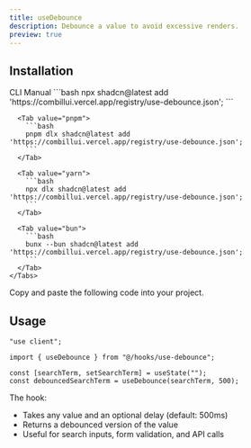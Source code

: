 ```yaml
---
title: useDebounce
description: Debounce a value to avoid excessive renders.
preview: true
---
```


<ComponentTabs name='use-debounce-default' />

## Installation

<ShadcnTabs defaultValue='cli'>
  <TabsList >
    <TabsTrigger  value='cli'>
      CLI
    </TabsTrigger>
    <TabsTrigger  value='manual'>
      Manual
    </TabsTrigger>
  </TabsList>

  <TabsContent  value='cli'>
    <Tabs items={["npm", "pnpm", "yarn", "bun"]}>
      <Tab value="npm">
        ```bash
        npx shadcn@latest add 'https://combillui.vercel.app/registry/use-debounce.json';
        ```
      </Tab>
      
      <Tab value="pnpm">
        ```bash 
        pnpm dlx shadcn@latest add 'https://combillui.vercel.app/registry/use-debounce.json';
        ```
      </Tab>

      <Tab value="yarn">
        ```bash
        npx dlx shadcn@latest add 'https://combillui.vercel.app/registry/use-debounce.json';
        ```
      </Tab>

      <Tab value="bun">
        ```bash
        bunx --bun shadcn@latest add 'https://combillui.vercel.app/registry/use-debounce.json';
        ```
      </Tab>
    </Tabs>

  </TabsContent>
  <TabsContent  value='manual'>
    Copy and paste the following code into your project.
    <ComponentSource name="use-debounce" />
  </TabsContent>
</ShadcnTabs>

## Usage

```tsx
"use client";

import { useDebounce } from "@/hooks/use-debounce";
```

```tsx
const [searchTerm, setSearchTerm] = useState("");
const debouncedSearchTerm = useDebounce(searchTerm, 500);
```

The hook:

- Takes any value and an optional delay (default: 500ms)
- Returns a debounced version of the value
- Useful for search inputs, form validation, and API calls
